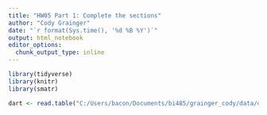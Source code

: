 ```yaml
---
title: "HW05 Part 1: Complete the sections"
author: "Cody Grainger"
date: "`r format(Sys.time(), '%d %B %Y')`"
output: html_notebook
editor_options: 
  chunk_output_type: inline
---
```

```r
library(tidyverse)
library(knitr)
library(smatr)
```
```r
dart <- read.table("C:/Users/bacon/Documents/bi485/grainger_cody/data/darters.txt")
```

